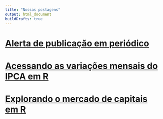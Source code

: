 ```yaml
---
title: "Nossas postagens"
output: html_document
buildDrafts: true
---
```


# [Alerta de publicação em periódico](/2025/05/06/alerta-de-publicação-em-periódico/)

# [Acessando as variações mensais do IPCA em R](/2025/01/02/acessando-as-variações-mensais-do-ipca-em-r/)

# [Explorando o mercado de capitais em R](/2025/01/01/explorando-o-mercado-de-capitais-em-r/)
